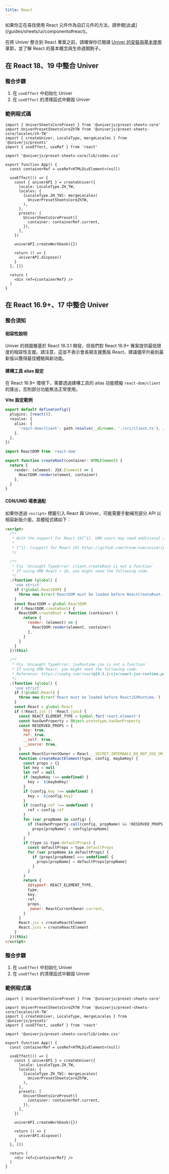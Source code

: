 ```yaml
---
title: React
---
```


<Callout>
  如果你正在尋找使用 React 元件作為自訂元件的方法，請參閱[此處](/guides/sheets/ui/components#react)。
</Callout>

在將 Univer 整合到 React 專案之前，請確保你已閱讀 [Univer 的安裝與基本使用](/guides/sheets/getting-started/installation)章節，並了解 React 的基本概念與生命週期鉤子。

## 在 React 18、19 中整合 Univer

### 整合步驟

1. 在 `useEffect` 中初始化 Univer
2. 在 `useEffect` 的清理函式中銷毀 Univer

### 範例程式碼

```tsx
import { UniverSheetsCorePreset } from '@univerjs/preset-sheets-core'
import UniverPresetSheetsCoreZhTW from '@univerjs/preset-sheets-core/locales/zh-TW'
import { createUniver, LocaleType, mergeLocales } from '@univerjs/presets'
import { useEffect, useRef } from 'react'

import '@univerjs/preset-sheets-core/lib/index.css'

export function App() {
  const containerRef = useRef<HTMLDivElement>(null)

  useEffect(() => {
    const { univerAPI } = createUniver({
      locale: LocaleType.ZH_TW,
      locales: {
        [LocaleType.ZH_TW]: mergeLocales(
          UniverPresetSheetsCoreZhTW,
        ),
      },
      presets: [
        UniverSheetsCorePreset({
          container: containerRef.current,
        }),
      ],
    })

    univerAPI.createWorkbook({})

    return () => {
      univerAPI.dispose()
    }
  }, [])

  return (
    <div ref={containerRef} />
  )
}
```

## 在 React 16.9+、17 中整合 Univer

### 整合須知

#### 相容性說明

Univer 的視圖層基於 React 18.3.1 開發，但我們對 React 16.9+ 專案提供最低限度的相容性支援。請注意，這並不表示會長期支援舊版 React，建議儘早升級到最新版以獲得最佳體驗與新功能。

#### 建構工具 alias 設定

在 React 16.9+ 環境下，需要透過建構工具的 alias 功能模擬 `react-dom/client` 的匯出，否則部分功能無法正常使用。

**Vite 設定範例**

```typescript title="vite.config.ts"
export default defineConfig({
  plugins: [react()],
  resolve: {
    alias: {
      'react-dom/client': path.resolve(__dirname, './src/client.ts'), // [!code ++]
    },
  },
})
```

```typescript title="src/client.ts"
import ReactDOM from 'react-dom'

export function createRoot(container: HTMLElement) {
  return {
    render: (element: JSX.Element) => {
      ReactDOM.render(element, container)
    },
  }
}
```

#### CDN/UMD 場景適配

如果你透過 `<script>` 標籤引入 React 與 Univer，可能需要手動補充部分 API 以相容新版介面，具體程式碼如下：

```html
<script>
  /**
   * With the support for React 19[^1], UMD users may need additional adaptation.
   *
   * [^1]: [support for React 19] https://github.com/dream-num/univer/pull/4247
   */

  /**
   * Fix `Uncaught TypeError: client.createRoot is not a function`
   * If using UMD React < 18, you might need the following code.
   */
  ;(function (global) {
    'use strict'
    if (!global.ReactDOM) {
      throw new Error('ReactDOM must be loaded before ReactCreateRoot.')
    }
    const ReactDOM = global.ReactDOM
    if (!ReactDOM.createRoot) {
      ReactDOM.createRoot = function (container) {
        return {
          render: (element) => {
            ReactDOM.render(element, container)
          },
        }
      }
    }
  })(this)

  /**
   * Fix `Uncaught TypeError: jsxRuntime.jsx is not a function`
   * If using UMD React, you might need the following code.
   * Reference: https://unpkg.com/react@18.3.1/cjs/react-jsx-runtime.production.min.js
   */
  ;(function (global) {
    'use strict'
    if (!global.React) {
      throw new Error('React must be loaded before ReactJSXRuntime.')
    }
    const React = global.React
    if (!React.jsx || !React.jsxs) {
      const REACT_ELEMENT_TYPE = Symbol.for('react.element')
      const hasOwnProperty = Object.prototype.hasOwnProperty
      const RESERVED_PROPS = {
        key: true,
        ref: true,
        __self: true,
        __source: true,
      }
      const ReactCurrentOwner = React.__SECRET_INTERNALS_DO_NOT_USE_OR_YOU_WILL_BE_FIRED.ReactCurrentOwner
      function createReactElement(type, config, maybeKey) {
        const props = {}
        let key = null
        let ref = null
        if (maybeKey !== undefined) {
          key = `${maybeKey}`
        }
        if (config.key !== undefined) {
          key = `${config.key}`
        }
        if (config.ref !== undefined) {
          ref = config.ref
        }
        for (var propName in config) {
          if (hasOwnProperty.call(config, propName) && !RESERVED_PROPS.hasOwnProperty(propName)) {
            props[propName] = config[propName]
          }
        }
        if (type && type.defaultProps) {
          const defaultProps = type.defaultProps
          for (var propName in defaultProps) {
            if (props[propName] === undefined) {
              props[propName] = defaultProps[propName]
            }
          }
        }
        return {
          $$typeof: REACT_ELEMENT_TYPE,
          type,
          key,
          ref,
          props,
          _owner: ReactCurrentOwner.current,
        }
      }
      React.jsx = createReactElement
      React.jsxs = createReactElement
    }
  })(this)
</script>
```

### 整合步驟

1. 在 `useEffect` 中初始化 Univer
2. 在 `useEffect` 的清理函式中銷毀 Univer

### 範例程式碼

```tsx
import { UniverSheetsCorePreset } from '@univerjs/preset-sheets-core'

import UniverPresetSheetsCoreZhTW from '@univerjs/preset-sheets-core/locales/zh-TW'
import { createUniver, LocaleType, mergeLocales } from '@univerjs/presets'
import { useEffect, useRef } from 'react'

import '@univerjs/preset-sheets-core/lib/index.css'

export function App() {
  const containerRef = useRef<HTMLDivElement>(null)

  useEffect(() => {
    const { univerAPI } = createUniver({
      locale: LocaleType.ZH_TW,
      locales: {
        [LocaleType.ZH_TW]: mergeLocales(
          UniverPresetSheetsCoreZhTW,
        ),
      },
      presets: [
        UniverSheetsCorePreset({
          container: containerRef.current,
        }),
      ],
    })

    univerAPI.createWorkbook({})

    return () => {
      univerAPI.dispose()
    }
  }, [])

  return (
    <div ref={containerRef} />
  )
}
```
